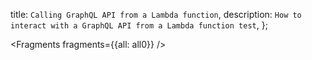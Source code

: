   title: `Calling GraphQL API from a Lambda function`,
  description: `How to interact with a GraphQL API from a Lambda function test`,
};


<Fragments fragments={{all: all0}} />
